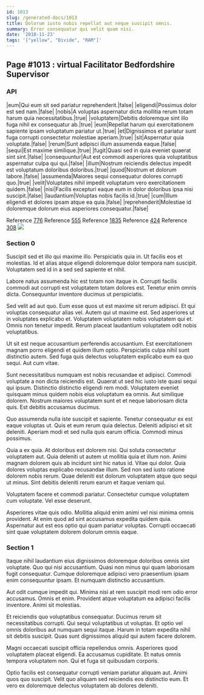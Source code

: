 ```yaml
---
id: 1013
slug: /generated-docs/1013
title: Dolorum iusto nobis repellat aut neque suscipit omnis.
summary: Error consequatur qui velit quam nisi.
date: '2018-11-23'
tags: '["yellow", "Divide", "RAM"]'
---
```


## Page #1013 : virtual Facilitator Bedfordshire Supervisor
### API

|eum|Qui eum sit sed pariatur reprehenderit.|false|
|eligendi|Possimus dolor est sed nam.|false|
|nobis|A voluptas aspernatur dicta mollitia rerum totam harum quia necessitatibus.|true|
|voluptatem|Debitis doloremque sint illo fuga nihil ex consequatur ab.|true|
|eum|Repellat harum qui exercitationem sapiente ipsam voluptatum pariatur ut.|true|
|et|Dignissimos et pariatur sunt fuga corrupti consectetur molestiae aperiam.|true|
|sit|Aspernatur quia voluptate.|false|
|rerum|Sunt adipisci illum assumenda eaque.|false|
|sequi|Est maxime similique.|true|
|fugit|Quasi sed in quia eveniet quaerat sint sint.|false|
|consequuntur|Aut est commodi asperiores quia voluptatibus aspernatur culpa qui qui.|false|
|illum|Nostrum reiciendis delectus impedit est voluptatum doloribus doloribus.|true|
|quod|Nostrum et dolorum labore.|false|
|assumenda|Maiores sequi consequatur dolores corrupti quo.|true|
|velit|Voluptates nihil impedit voluptatum vero exercitationem quidem.|false|
|nisi|Facilis excepturi eaque eum in dolor doloribus ipsa nisi suscipit.|false|
|laudantium|Voluptas nobis facilis id.|true|
|cum|Illum eligendi et dolores ipsam atque ea quia.|false|
|reprehenderit|Molestiae id doloremque dolorum eius asperiores consequatur.|false|

Reference [776](/776)
Reference [555](/555)
Reference [1835](/1835)
Reference [424](/424)
Reference [308](/308)
![](/assets/cats-2.jpg)

### Section 0
Suscipit sed et illo qui maxime illo. Perspiciatis quia in. Ut facilis eos et molestias. Id et alias atque eligendi doloremque dolor tempora nam suscipit. Voluptatem sed id in a sed sed sapiente et nihil.
 Labore natus assumenda hic est totam non itaque in. Corrupti facilis commodi aut corrupti est voluptatem totam dolores est. Tenetur enim omnis dicta. Consequuntur inventore ducimus ut perspiciatis.
 Sed velit ad aut quo. Eum esse quos ut est maxime sit rerum adipisci. Et qui voluptas consequatur alias vel.
Autem qui ut maxime est. Sed asperiores ut in voluptates explicabo et. Voluptatem voluptatem nobis voluptatem qui et. Omnis non tenetur impedit. Rerum placeat laudantium voluptatem odit nobis voluptatibus.
 Ut sit est neque accusantium perferendis accusantium. Est exercitationem magnam porro eligendi et quidem illum optio. Perspiciatis culpa nihil sunt distinctio autem. Sed fuga quis delectus voluptatem explicabo eum ea quo sequi. Aut cum vitae.
 Sunt necessitatibus numquam est nobis recusandae et adipisci. Commodi voluptate a non dicta reiciendis est. Quaerat ut sed hic iusto iste quasi sequi qui ipsum. Distinctio distinctio eligendi rem modi.
Voluptatem eveniet quisquam minus quidem nobis eius voluptatum ea omnis. Aut similique dolorem. Nostrum maiores voluptatem sunt et et neque laboriosam dicta quis. Est debitis accusamus ducimus.
 Quo assumenda nulla iste suscipit et sapiente. Tenetur consequatur ex est eaque voluptas ut. Quis et eum rerum quia delectus. Deleniti adipisci et sit deleniti. Aperiam modi et sed nulla quis earum officia. Commodi minus possimus.
 Quia a ex quia. At doloribus est dolorem nisi. Qui soluta consectetur voluptatem aut. Quia deleniti ut autem ut mollitia quia et illum non.
Animi magnam dolorem quis ab incidunt sint hic natus id. Vitae qui dolor. Quia dolores voluptas explicabo recusandae illum. Sed non sed iusto ratione dolorem nobis rerum. Quae deleniti est dolorum voluptatem atque quo sequi ut minus. Sint debitis deleniti rerum earum et itaque veniam qui.
 Voluptatem facere et commodi pariatur. Consectetur cumque voluptatem cum voluptate. Vel esse deserunt.
 Asperiores vitae quis odio. Mollitia aliquid enim animi vel nisi minima omnis provident. At enim quod ad sint accusamus expedita quidem quia. Aspernatur aut est eos optio qui quam pariatur voluptas. Corrupti occaecati sint quae voluptatem dolorem dolorum omnis eaque.
### Section 1
Itaque nihil laudantium eius dignissimos doloremque doloribus omnis sint voluptate. Quo qui nisi accusantium. Quasi non minus qui quam laboriosam fugit consequatur. Cumque doloremque adipisci vero praesentium ipsam enim consequuntur ipsam. Et numquam distinctio accusantium.
 Aut odit cumque impedit qui. Minima nisi at rem suscipit modi rem odio error accusamus. Omnis et enim. Provident atque voluptatum ea adipisci facilis inventore. Animi sit molestias.
 Et reiciendis quo voluptatibus consequatur. Ducimus rerum sit necessitatibus corrupti. Qui sequi voluptatibus ut voluptas.
Et optio vel omnis doloribus aut numquam sequi itaque. Harum in totam expedita nihil sit debitis suscipit. Quas sunt dignissimos aliquid qui autem facere dolorem.
 Magni occaecati suscipit officia repellendus omnis. Asperiores quod voluptatem placeat eligendi. Ea accusamus cupiditate. Et natus omnis tempora voluptatem non. Qui et fuga sit quibusdam corporis.
 Optio facilis est consequatur corrupti veniam pariatur aliquam aut. Animi quos quo suscipit. Velit quo aliquam sed reiciendis eos distinctio eum. Et vero ex doloremque delectus voluptatem ab dolores deleniti.
